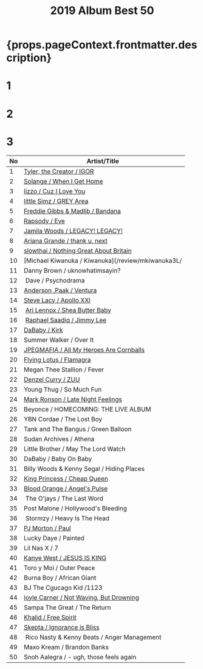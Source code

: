 ﻿---
title: 2019 Album Best 50
tabs: ['2019', '2018']
description: 2019 Black Music Album Best 50 by planet.ky
---


<h1> {props.pageContext.frontmatter.description} </h1>

<Row>

<Column colMd={3} colLg={3} noGutterMdLeft>
<h1>1</h1>
<Review1 />
</Column>
<Column colMd={3} colLg={3} noGutterMdLeft>
<h1>2</h1>
<Review2 /> 
</Column>
<Column colMd={3} colLg={3} noGutterMdLeft>
<h1>3</h1>
<Review3 /> 
</Column>

</Row>

| No | Artist/Title                                                                    | 
| -- | ------------------------------------------------------------------------------- | 
| 1  | [Tyler, the Creator / IGOR](/review/tyler4L/)                                   |  
| 2  | [Solange / When I Get Home](/review/soange4L/)                                  | 
| 3  | [lizzo / Cuz I Love You](review/lizz1L/)                                        |
| 4  | [little Simz / GREY Area](/review/littlesimz1L)                                 |
| 5  | [Freddie Gibbs &amp; Madlib / Bandana](/review/fgibsandmadlib2L)                |
| 6  | [Rapsody / Eve](http://planetky.com/rapsody2.htm)                               |
| 7  | [Jamila Woods / LEGACY! LEGACY!](http://planetky.com/jamilawoods2.htm)          |
| 8  | [Ariana Grande / thank u, next](http://planetky.com/arianagrande5.htm)          |
| 9  | [slowthai / Nothing Great About Britain](/review/jpegmafia1L/)                  |
| 10 | [Michael Kiwanuka / Kiwanuka](/review/mkiwanuka3L/                              |
| 11 | Danny Brown / uknowhatimsayin?                                                  |                
| 12 | Dave / Psychodrama                                                              |
| 13 | [Anderson .Paak / Ventura](http://planetky.com/andersonpaak4.htm)               |
| 14 | [Steve Lacy / Apollo XXI](http://planetky.com/stevelacy1.htm)                   |
| 15 | [Ari Lennox / Shea Butter Baby](http://planetky.com/arilennox1.htm)             |
| 16 | [Raphael Saadiq / Jimmy Lee](http://planetky.com/rsaadiq6.htm)                  |
| 17 | [DaBaby / Kirk](review/dababy1/)                                                |
| 18 | Summer Walker / Over It                                                         |
| 19 | [JPEGMAFIA / All My Heroes Are Cornballs](/review/jpegmafia1L/)                 |
| 20 | [Flying Lotus / Flamagra](http://planetky.com/flyinglotus3.htm)                 |
| 21 | Megan Thee Stallion / Fever                                                     |
| 22 | [Denzel Curry / ZUU](http://planetky.com/denzelcurry1.htm)                      |
| 23 | Young Thug / So Much Fun                                                        |
| 24 | [Mark Ronson / Late Night Feelings](http://planetky.com/markronson2.htm)        |
| 25 | Beyonce / HOMECOMING: THE LIVE ALBUM                                            |
| 26 | YBN Cordae / The Lost Boy                                                       |
| 27 | Tank and The Bangus / Green Balloon                                             |
| 28 | Sudan Archives / Athena                                                         |
| 29 | Little Brother / May The Lord Watch                                             |
| 30 | DaBaby / Baby On Baby                                                           |
| 31 | Billy Woods &amp; Kenny Segal / Hiding Places                                   |
| 32 | [King Princess / Cheap Queen](/review/kingprincess1L/)                          |
| 33 | [Blood Orange / Angel's Pulse](http://planetky.com/bloodorange4.htm)            |
| 34 | The O'jays / The Last Word                                                      |
| 35 | Post Malone / Hollywood's Bleeding                                              |
| 36 | Stormzy / Heavy Is The Head                                                     |
| 37 | [PJ Morton / Paul](http://planetky.com/pjmorton1.htm)                           |
| 38 | Lucky Daye / Painted                                                            |
| 39 | Lil Nas X / 7                                                                   |
| 40 | [Kanye West / JESUS IS KING](http://planetky.com/kanyewest10.htm)               |
| 41 | Toro y Moi / Outer Peace                                                        |
| 42 | Burna Boy / African Giant                                                       |
| 43 | BJ The Cgucago Kid /1123                                                        |
| 44 | [loyle Carner / Not Waving, But Drowning](http://planetky.com/loylecarner2.htm) |
| 45 | Sampa The Great / The Return                                                    |
| 46 | [Khalid / Free Spirit](http://planetky.com/khalid2.htm)                         |
| 47 | [Skepta / Ignorance is Bliss](http://planetky.com/skepta1.htm)                  |
| 48 | Rico Nasty &amp; Kenny Beats / Anger Management                                 |
| 49 | Maxo Kream / Brandon Banks                                                      |
| 50 | Snoh Aalegra / - ugh, those feels again                                         |
